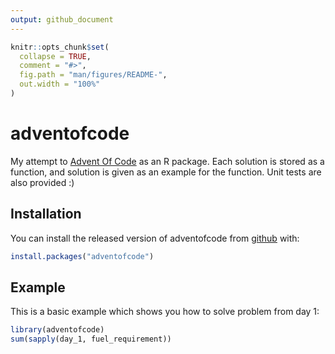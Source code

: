 ```yaml
---
output: github_document
---
```


<!-- README.md is generated from README.Rmd. Please edit that file -->

```r
knitr::opts_chunk$set(
  collapse = TRUE,
  comment = "#>",
  fig.path = "man/figures/README-",
  out.width = "100%"
)
```

# adventofcode

<!-- badges: start -->
<!-- badges: end -->

My attempt to [Advent Of Code](https://adventofcode.com/2019) as an R package.
Each solution is stored as a function, and solution is given as an example for the function.
Unit tests are also provided :)

## Installation

You can install the released version of adventofcode from [github](https://github.com/denrou/adventofcode2019) with:

``` r
install.packages("adventofcode")
```

## Example

This is a basic example which shows you how to solve problem from day 1:

```r
library(adventofcode)
sum(sapply(day_1, fuel_requirement))
```

